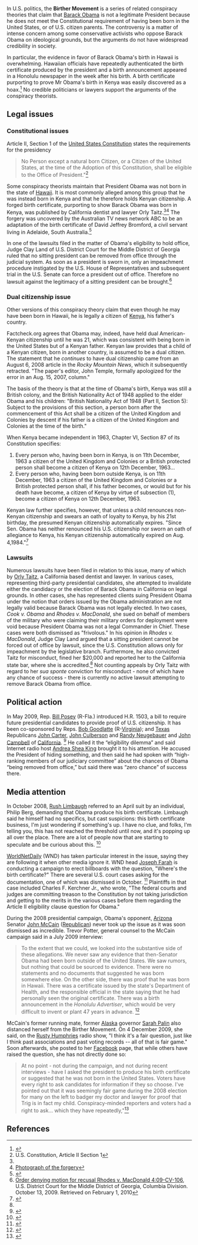 {{subpages}}
{{TOC|right}}
In U.S. politics, the '''Birther Movement''' is a series of related conspiracy theories that claim that [[Barack Obama]] is not a legitimate President because he does not meet the Constitutional requirement of having been born in the United States, or of U.S. citizen parents. The controversy is a matter of intense concern among some conservative activists who oppose Barack Obama on ideological grounds, but the arguments do not have widespread credibility in society.

In particular, the evidence in favor of Barack Obama's birth in Hawaii is overwhelming. Hawaiian officials have repeatedly authenticated the birth certificate produced by the president and a birth announcement appeared in a Honolulu newspaper in the week after his birth. A birth certificate purporting to prove Mr Obama's birth in Kenya was easily discovered as a hoax.<ref name="Salon">{{Cite web
| author = Alex Koppelman
| title = Birthers release forged Kenyan birth certificate for Obama
| work = Salon / War Room
| format = News and Opinion
| accessdate = February 1, 2010
| date = August 3, 2009
| url = http://www.salon.com/politics/war_room/feature/2009/08/03/birthers_kenya/index.html
}}</ref> No credible politicians or lawyers support the arguments of the conspiracy theorists.

==Legal issues==

===Constitutional issues===

Article II, Section 1 of the [[United States Constitution]] states the requirements for the presidency

<blockquote>No Person except a natural born Citizen, or a Citizen of the United States, at the time of the Adoption of this Constitution, shall be eligible to the Office of President."<ref>U.S. Constitution, Article II Section 1</ref></blockquote>

Some conspiracy theorists maintain that President Obama was not born in the state of [[Hawaii]]. It is most commonly alleged among this group that he was instead born in Kenya and that he therefore holds Kenyan citizenship. A forged birth certificate, purporting to show Barack Obama was born in Kenya, was published by California dentist and lawyer Orly Taitz.<ref name="Salon" /><ref>[http://www.salon.com/news/politics/war_room/2009/08/04/australia_certificate/storylarge02.jpg Photograph of the forgery]</ref> The forgery was uncovered by the Australian TV news network ABC to be an adaptation of the birth certificate of David Jeffrey Bromford, a civil servant living in Adelaide, South Australia.<ref>{{Cite web
| author = Dina Rosendorff
| title = Adelaide man caught up in bid to oust Obama
| work = ABC News / PM (Australia)
| accessdate = 2010-02-02
| date = 2008-10-17
| url = http://www.abc.net.au/pm/content/2008/s2646009.htm
}}</ref>

In one of the lawsuits filed in the matter of Obama's eligibility to hold office, Judge Clay Land of U.S. District Court for the Middle District of Georgia ruled that no sitting president can be removed from office through the judicial system. As soon as a president is sworn in, only an impeachment procedure instigated by the U.S. House of Representatives and subsequent trial in the U.S. Senate can force a president out of office. Therefore no lawsuit against the legitimacy of a sitting president can be brought.<ref name="RhodesOrder">[http://www.dailyreportonline.com/Editorial/PDF/PDF%20Archive/Order_denying_motion_for_recusal.pdf Order denying motion for recusal Rhodes v. MacDonald 4:09-CV-106], U.S. District Court for the Middle District of Georgia, Columbia Division. October 13, 2009. Retrieved on February 1, 2010</ref>

===Dual citizenship issue===
Other versions of this conspiracy theory claim that even though he may have been born in Hawaii, he is legally a citizen of [[Kenya]], his father's country.

Factcheck.org agrees that Obama may, indeed, have held dual American-Kenyan citizenship until he was 21, which was consistent with being born in the United States but of a Kenyan father. Kenyan law provides that a child of a Kenyan citizen, born in another country, is assumed to be a dual citizen. The statement that he ''continues'' to have dual citizenship came from an August 6, 2008 article in the ''Rocky Mountain News'', which it subsequently retracted. "The paper's editor, John Temple, formally apologized for the error in an Aug. 15, 2007, column."

The basis of the theory is that at the time of Obama's birth, Kenya was still a British colony, and the British  Nationality Act of 1948 applied to the elder Obama and his children: "British Nationality Act of 1948 (Part II, Section 5): Subject to the provisions of this section, a person born after the commencement of this Act shall be a citizen of the United Kingdom and Colonies by descent if his father is a citizen of the United Kingdom and Colonies at the time of the birth."

When Kenya became independent in 1963, Chapter VI, Section 87 of its Constitution specifies:

#Every person who, having been born in Kenya, is on 11th December, 1963 a citizen of the United Kingdom and Colonies or a British protected person shall become a citizen of Kenya on 12th December, 1963...
#Every person who, having been born outside Kenya, is on 11th December, 1963 a citizen of the United Kingdom and Colonies or a British protected person shall, if his father becomes, or would but for his death have become, a citizen of Kenya by virtue of subsection (1), become a citizen of Kenya on 12th December, 1963.

Kenyan law further specifies, however, that unless a child renounces non-Kenyan citizenship and swears an oath of loyalty to Kenya, by his 21st birthday, the presumed Kenyan citizenship automatically expires. "Since Sen. Obama has neither renounced his U.S. citizenship nor sworn an oath of allegiance to Kenya, his Kenyan citizenship automatically expired on Aug. 4,1984."<ref name=Factcheck>{{citation
 | title  = Does Barack Obama have Kenyan citizenship?
 | url = http://www.factcheck.org/askfactcheck/does_barack_obama_have_kenyan_citizenship.html
 | date = 29 August 2008
 | journal = Annenberg Political Fact Check}}</ref>

===Lawsuits===

Numerous lawsuits have been filed in relation to this issue, many of which by [[Orly Taitz]], a California based dentist and lawyer. In various cases, representing third-party presidential candidates, she attempted to invalidate either the candidacy or the election of Barack Obama in California on legal grounds. In other cases, she has represented clients suing President Obama under the notion that orders issued by the Obama administration are not legally valid because Barack Obama was not legally elected. In two cases, ''Cook v. Obama'' and ''Rhodes v. MacDonald'', she sued on behalf of members of the military who were claiming their military orders for deployment were void because President Obama was not a legal Commander in Chief. These cases were both dismissed as "frivolous." In his opinion in ''Rhodes v. MacDonald'', Judge Clay Land argued that a sitting president cannot be forced out of office by lawsuit, since the U.S. Constitution allows only for impeachment by the legislative branch. Furthermore, he also convicted Taitz for misconduct, fined her $20,000 and reported her to the California state bar, where she is accredited.<ref name="RhodesOrder" /> Not counting appeals by Orly Taitz with regard to her ''sua sponte'' conviction for misconduct - none of which have any chance of success - there is currently no active lawsuit attempting to remove Barack Obama from office.

==Political action==
In  May 2009, Rep. [[Bill Posey]] (R-Fla.) introduced H.R. 1503, a bill to require  future presidential candidates to provide proof of U.S. citizenship. It has been co-sponsored by Reps. [[Bob Goodlatte]] (R-[[Virginia]]); and [[Texas]] Republicans [[John Carter (politician)|John Carter]], [[John Culberson]] and [[Randy Neugebauer]] and  [[John Campbell (politician)|John Campbell]] of [[California]].  <ref name=WI2009-06-18>{{citation
 | title = Bill Posey, Congressional Birther, Finds Some Friends and Bashes ‘Angry Woman’ Rachel Maddow
| author = [[David Weigel]]  | date = 18 June 2009
 | journal = Washington Independent
 | url = http://washingtonindependent.com/47850/bill-posey-congressional-birther-finds-some-friends-and-bashes-rachel-maddow}}</ref> He called it the “eligibility dilemma” and said Internet radio host [[Andrea Shea King]] brought it to his attention. He accused the President of hiding something, and then said he had spoken with   “high-ranking members of our judiciary committee” about the chances of Obama “being removed from office,” but said there was “zero chance” of success there.

==Media attention==

In October 2008, [[Rush Limbaugh]] referred to an April suit by an individual, Philip Berg, demanding that Obama produce his birth certificate. Limbaugh said he himself had no specifics, but cast suspicions: this birth certificate business, I'm just wondering if something's up.  I have no clue, and folks, I'm telling you, this has not reached the threshold until now, and it's popping up all over the place.  There are a lot of people now that are starting to speculate and be curious about this.   <ref name=Limbaugh>{{citation
 | url = http://www.rushlimbaugh.com/home/daily/site_102308/content/01125106.guest.html
 | title = Obama "Rushes" to Grandmother's Bedside (After Just a Few Days)
 | date = October 23, 2008
 | journal = Rush Limbaugh show}}</ref>

[[WorldNetDaily]] (WND) has taken particular interest in the issue, saying they are following it when other media ignore it. WND head [[Joseph Farah]] is conducting a campaign to erect billboards with the question, "Where's the birth certificate?"  There are several U.S. court cases asking for the documentation, one of which was dismissed in October. <ref name=WND2009-10-21>{{citation
 | title = BORN IN THE USA? Judge tosses eligibility case against Congress 'We've lost a skirmish. Now on with the war in the higher courts!'
 | url = http://www.wnd.com/index.php?fa=PAGE.view&pageId=113651
 | date = 21 October 2009
 | author = [[Bob Unruh]]
 | journal = [[WorldNetDaily]]}}</ref> Plaintiffs in that case included Charles F. Kerchner Jr., who wrote, "The federal courts and judges are committing treason to the Constitution by not taking jurisdiction and getting to the merits in the various cases before them regarding the Article II eligibility clause question for Obama." 

During the 2008 presidential campaign, Obama's opponent, [[Arizona]] Senator [[John McCain]] ([[Republican Party|Republican]]) never took up the issue as it was soon dismissed as incredible. Trevor Potter, general counsel to the McCain campaign said in a July 2009 interview:

<blockquote>To the extent that we could, we looked into the substantive side of these allegations. We never saw any evidence that then-Senator Obama had been born outside of the United States. We saw rumors, but nothing that could be sourced to evidence. There were no statements and no documents that suggested he was born somewhere else. On the other side, there was proof that he was born in Hawaii. There was a certificate issued by the state's Department of Health, and the responsible official in the state saying that he had personally seen the original certificate. There was a birth announcement in the ''Honolulu Advertiser'', which would be very difficult to invent or plant 47 years in advance. <ref name=CQP2009-07-24>{{citation
 | date = 24 July 2009 
 | author = David Weigel
 | title = McCain Lawyers Investigated Obama Citizenship
 | url =http://politicalwire.com/archives/2009/07/24/mccain_lawyers_investigated_obama_citizenship.html?referrer=js
 | journal = CQ Politics}}</ref></blockquote>

McCain's former running mate, former [[Alaska]] governor [[Sarah Palin]] also distanced herself from the Birther Movement. On 4 December 2009, she said, on the [[Rusty Humphries]] radio show, "I think it's a fair question, just like I think past associations and past voting records -- all of that is fair game."  Soon afterwards, she posted to her [[Facebook]] page, that while others have raised the question, she has not directly done so:

<blockquote>At no point - not during the campaign, and not during recent interviews - have I asked the president to produce his birth certificate or suggested that he was not born in the United States. Voters have every right to ask candidates for information if they so choose. I've pointed out that it was seemingly fair game during the 2008 election for many on the left to badger my doctor and lawyer for proof that Trig is in fact my child. Conspiracy-minded reporters and voters had a right to ask... which they have repeatedly,"<ref name=WaPo>{{citation
 | url = http://voices.washingtonpost.com/44/2009/12/palin-flirts-with-obama-birth.html?hpid=topnews
 | title = Palin flirts with Obama birth certificate questions
 | author =  Garance Franke-Ruta
 | journal = Washington Post | date = 4 October 2009}}</ref></blockquote>

==References==
{{reflist|2}}
